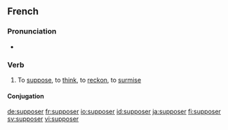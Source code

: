 ==French==

===Pronunciation===
* {{IPA|/sy.po.ze/}}

===Verb===
{{infl|fr|verb}}

# To [[suppose]], to [[think]], to [[reckon]], to [[surmise]]

====Conjugation====
{{fr-conj-er|suppos|avoir}}

[[de:supposer]]
[[fr:supposer]]
[[io:supposer]]
[[id:supposer]]
[[ja:supposer]]
[[fi:supposer]]
[[sv:supposer]]
[[vi:supposer]]